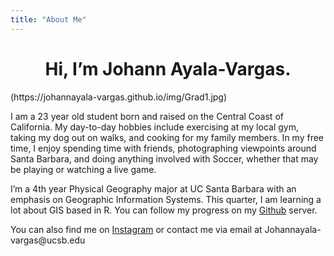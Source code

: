 ```yaml
---
title: "About Me"
---
```

  
<center>
# Hi, I'm Johann Ayala-Vargas. <i class="fa fa-soccer-ball-o"></i>
</center>

(https://johannayala-vargas.github.io/img/Grad1.jpg)

  
I am a 23 year old student born and raised on the Central Coast of California. My day-to-day hobbies include exercising at my local gym, taking my dog out on walks, and cooking for my family members. In my free time, I enjoy spending time with friends, photographing viewpoints around Santa Barbara, and doing anything involved with Soccer, whether that may be playing or watching a live game. 


I'm a 4th year Physical Geography major at UC Santa Barbara with an emphasis on Geographic Information Systems. This quarter, I am learning a lot about GIS based in R. You can follow my progress on my [Github](https://github.com/Johannayala-vargas/Johannayala-vargas) server.

You can also find me on [Instagram](https://www.instagram.com/indigohann_47/) or contact me via email at Johannayala-vargas@ucsb.edu




